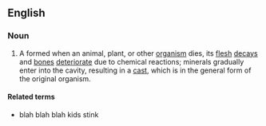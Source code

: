 ==English==
{{wikipedia}}
===Noun===
{{en-noun}}

# A {{l|en|fossil}} formed when an animal, plant, or other [[organism]] dies, its [[flesh]] [[decay]]s and [[bone]]s [[deteriorate]] due to chemical reactions; minerals gradually enter into the cavity, resulting in a [[cast]], which is in the general form of the original organism.

====Related terms====
* {{l|en|mold fossil}} {{gloss|the rock that surrounds the cast fossil in which the cavity is in the shape of the fossil}} blah blah blah kids stink